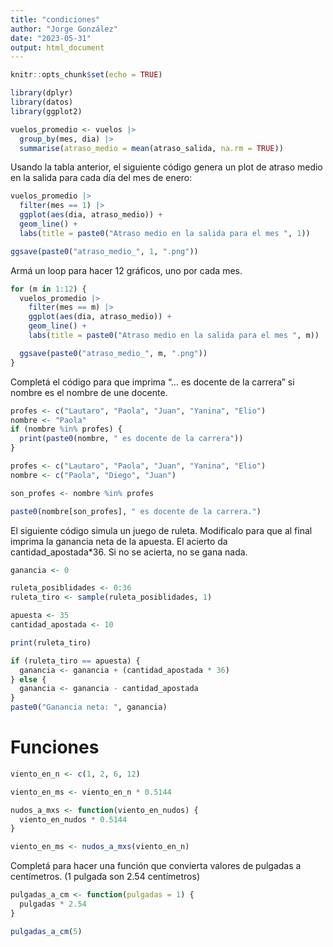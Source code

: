```yaml
---
title: "condiciones"
author: "Jorge González"
date: "2023-05-31"
output: html_document
---
```


```r
knitr::opts_chunk$set(echo = TRUE)

library(dplyr)
library(datos)
library(ggplot2)
```

```r
vuelos_promedio <- vuelos |>
  group_by(mes, dia) |>
  summarise(atraso_medio = mean(atraso_salida, na.rm = TRUE))
```

Usando la tabla anterior, el siguiente código genera un plot de atraso medio en la salida para cada día del mes de enero:

```r
vuelos_promedio |>
  filter(mes == 1) |>
  ggplot(aes(dia, atraso_medio)) +
  geom_line() +
  labs(title = paste0("Atraso medio en la salida para el mes ", 1))

ggsave(paste0("atraso_medio_", 1, ".png"))
```

Armá un loop para hacer 12 gráficos, uno por cada mes.

```r
for (m in 1:12) {
  vuelos_promedio |>
    filter(mes == m) |>
    ggplot(aes(dia, atraso_medio)) +
    geom_line() +
    labs(title = paste0("Atraso medio en la salida para el mes ", m))

  ggsave(paste0("atraso_medio_", m, ".png"))
}
```

Completá el código para que imprima “... es docente de la carrera” si nombre es el nombre de une docente.

```r
profes <- c("Lautaro", "Paola", "Juan", "Yanina", "Elio") 
nombre <- "Paola" 
if (nombre %in% profes) {
  print(paste0(nombre, " es docente de la carrera"))
}
```


```r
profes <- c("Lautaro", "Paola", "Juan", "Yanina", "Elio") 
nombre <- c("Paola", "Diego", "Juan")

son_profes <- nombre %in% profes

paste0(nombre[son_profes], " es docente de la carrera.")
```

El siguiente código simula un juego de ruleta. Modificalo para que al final imprima la ganancia neta de la apuesta. El acierto da cantidad_apostada*36. Si no se acierta, no se gana nada.

```r
ganancia <- 0
```

```r
ruleta_posiblidades <- 0:36
ruleta_tiro <- sample(ruleta_posiblidades, 1)

apuesta <- 35
cantidad_apostada <- 10

print(ruleta_tiro)

if (ruleta_tiro == apuesta) {
  ganancia <- ganancia + (cantidad_apostada * 36)
} else {
  ganancia <- ganancia - cantidad_apostada 
}
paste0("Ganancia neta: ", ganancia)
```

# Funciones

```r
viento_en_n <- c(1, 2, 6, 12)

viento_en_ms <- viento_en_n * 0.5144
```

```r
nudos_a_mxs <- function(viento_en_nudos) {
  viento_en_nudos * 0.5144
}
```

```r
viento_en_ms <- nudos_a_mxs(viento_en_n)
```

Completá para hacer una función que convierta valores de pulgadas a centímetros. (1 pulgada son 2.54 centímetros)

```r
pulgadas_a_cm <- function(pulgadas = 1) {
  pulgadas * 2.54
}

pulgadas_a_cm(5)
```





